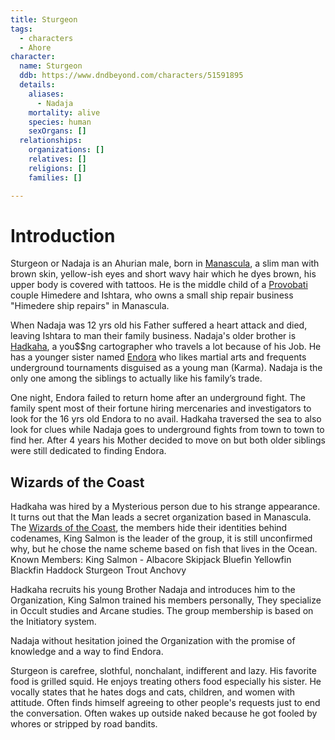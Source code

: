 ```yaml
---
title: Sturgeon
tags:
  - characters
  - Ahore
character:
  name: Sturgeon
  ddb: https://www.dndbeyond.com/characters/51591895
  details:
    aliases:
      - Nadaja
    mortality: alive
    species: human
    sexOrgans: []
  relationships:
    organizations: []
    relatives: []
    religions: []
    families: []

---
```


# Introduction

Sturgeon or Nadaja is an Ahurian male, born in
[Manascula](/locations/manascula/), a slim man with brown skin, yellow-ish
eyes and short wavy hair which he dyes brown, his upper body is covered with
tattoos. He is the middle child of a [Provobati](/religions/ahore#provobati)
couple Himedere and Ishtara, who owns a small ship repair business "Himedere
ship repairs" in Manascula.

When Nadaja was 12 yrs old his Father suffered a heart attack and died, leaving
Ishtara to man their family business. Nadaja's older brother is
[Hadkaha](/characters/hadkaha/), a you$$ng cartographer who travels a lot because of
his Job. He has a younger sister named [Endora](/characters/endora/) who likes martial
arts and frequents underground tournaments disguised as a young man (Karma).
Nadaja is the only one among the siblings to actually like his family’s trade.

One night, Endora failed to return home after an underground fight. The family
spent most of their fortune hiring mercenaries and investigators to look for the
16 yrs old Endora to no avail. Hadkaha traversed the sea to also look for clues
while Nadaja goes to underground fights from town to town to find her. After 4
years his Mother decided to move on but both older siblings were still dedicated
to finding Endora.

## Wizards of the Coast

Hadkaha was hired by a Mysterious person due to his strange appearance. It turns
out that the Man leads a secret organization based in Manascula. The
[Wizards of the Coast](/organizations/wizards-of-the-coast/), the members
hide their identities behind codenames, King Salmon is the leader of the group,
it is still unconfirmed why, but he chose the name scheme based on fish that
lives in the Ocean. Known Members: King Salmon - Albacore Skipjack Bluefin
Yellowfin Blackfin Haddock Sturgeon Trout Anchovy

Hadkaha recruits his young Brother Nadaja and introduces him to the
Organization, King Salmon trained his members personally, They specialize in
Occult studies and Arcane studies. The group membership is based on the
Initiatory system.

Nadaja without hesitation joined the Organization with the promise of knowledge
and a way to find Endora.

Sturgeon is carefree, slothful, nonchalant, indifferent and lazy. His favorite
food is grilled squid. He enjoys treating others food especially his sister. He
vocally states that he hates dogs and cats, children, and women with attitude.
Often finds himself agreeing to other people's requests just to end the
conversation. Often wakes up outside naked because he got fooled by whores or
stripped by road bandits.

